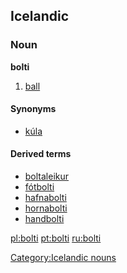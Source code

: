 ==Icelandic==
{{Icelandic declension kk vb 01|bolt}}
===Noun===
'''bolti''' {{m}}
# [[ball]]

====Synonyms====
*{{i-c|ball}} [[kúla]] {{f}}

====Derived terms====
*[[boltaleikur]]
*[[fótbolti]]
*[[hafnabolti]]
*[[hornabolti]]
*[[handbolti]]

[[Category:Icelandic nouns]]

[[pl:bolti]]
[[pt:bolti]]
[[ru:bolti]]